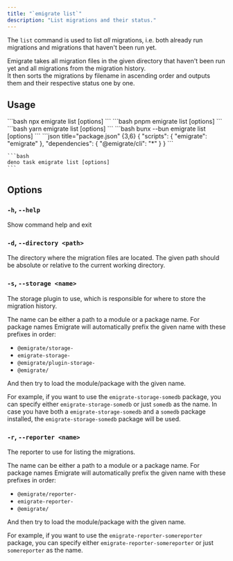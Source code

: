 ```yaml
---
title: "`emigrate list`"
description: "List migrations and their status."
---
```



The `list` command is used to list _all_ migrations, i.e. both already run migrations and migrations that haven't been run yet.

Emigrate takes all migration files in the given directory that haven't been run yet and all migrations from the migration history.  
It then sorts the migrations by filename in ascending order and outputs them and their respective status one by one.

## Usage

<Tabs>
  <TabItem label="npm">
    ```bash
    npx emigrate list [options]
    ```
  </TabItem>
  <TabItem label="pnpm">
    ```bash
    pnpm emigrate list [options]
    ```
  </TabItem>
  <TabItem label="yarn">
    ```bash
    yarn emigrate list [options]
    ```
  </TabItem>
  <TabItem label="bun">
    ```bash
    bunx --bun emigrate list [options]
    ```
  </TabItem>
  <TabItem label="deno">
    ```json title="package.json" {3,6}
    {
      "scripts": {
        "emigrate": "emigrate"
      },
      "dependencies": {
        "@emigrate/cli": "*"
      }
    }
    ```

    ```bash
    deno task emigrate list [options]
    ```
  </TabItem>
</Tabs>

## Options

### `-h`, `--help`

Show command help and exit

### `-d`, `--directory <path>`

The directory where the migration files are located. The given path should be absolute or relative to the current working directory.

### `-s`, `--storage <name>`

The <Link href="/plugins/storage/">storage plugin</Link> to use, which is responsible for where to store the migration history.

The name can be either a path to a module or a package name. For package names Emigrate will automatically prefix the given name with these prefixes in order:

- `@emigrate/storage-`
- `emigrate-storage-`
- `@emigrate/plugin-storage-`
- `@emigrate/`

And then try to load the module/package with the given name.

For example, if you want to use the `emigrate-storage-somedb` package, you can specify either `emigrate-storage-somedb` or just `somedb` as the name.
In case you have both a `emigrate-storage-somedb` and a `somedb` package installed, the `emigrate-storage-somedb` package will be used.

### `-r`, `--reporter <name>`

The <Link href="/plugins/reporters/">reporter</Link> to use for listing the migrations.

The name can be either a path to a module or a package name. For package names Emigrate will automatically prefix the given name with these prefixes in order:

- `@emigrate/reporter-`
- `emigrate-reporter-`
- `@emigrate/`

And then try to load the module/package with the given name.

For example, if you want to use the `emigrate-reporter-somereporter` package, you can specify either `emigrate-reporter-somereporter` or just `somereporter` as the name.
